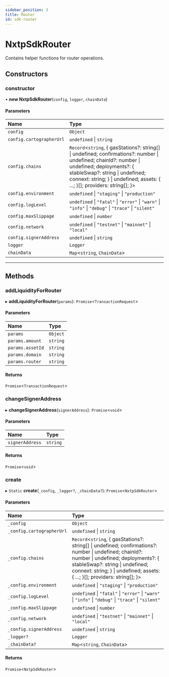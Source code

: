 ```yaml
---
sidebar_position: 3
title: Router
id: sdk-router
---
```


# NxtpSdkRouter

Contains helper functions for router operations.

## Constructors

### constructor

• **new NxtpSdkRouter**(`config`, `logger`, `chainData`)

#### Parameters

| Name | Type |
| :------ | :------ |
| `config` | `Object` |
| `config.cartographerUrl` | `undefined` \| `string` |
| `config.chains` | `Record`<`string`, { gasStations?: string[] \| undefined; confirmations?: number \| undefined; chainId?: number \| undefined; deployments?: { stableSwap?: string \| undefined; connext: string; } \| undefined; assets: { ...; }[]; providers: string[]; }\> |
| `config.environment` | `undefined` \| ``"staging"`` \| ``"production"`` |
| `config.logLevel` | `undefined` \| ``"fatal"`` \| ``"error"`` \| ``"warn"`` \| ``"info"`` \| ``"debug"`` \| ``"trace"`` \| ``"silent"`` |
| `config.maxSlippage` | `undefined` \| `number` |
| `config.network` | `undefined` \| ``"testnet"`` \| ``"mainnet"`` \| ``"local"`` |
| `config.signerAddress` | `undefined` \| `string` |
| `logger` | `Logger` |
| `chainData` | `Map`<`string`, `ChainData`\> |

---

## Methods

### addLiquidityForRouter

▸ **addLiquidityForRouter**(`params`): `Promise`<`TransactionRequest`\>

#### Parameters

| Name | Type |
| :------ | :------ |
| `params` | `Object` |
| `params.amount` | `string` |
| `params.assetId` | `string` |
| `params.domain` | `string` |
| `params.router` | `string` |

#### Returns

`Promise`<`TransactionRequest`\>

### changeSignerAddress

▸ **changeSignerAddress**(`signerAddress`): `Promise`<`void`\>

#### Parameters

| Name | Type |
| :------ | :------ |
| `signerAddress` | `string` |

#### Returns

`Promise`<`void`\>

### create

▸ `Static` **create**(`_config`, `_logger?`, `_chainData?`): `Promise`<`NxtpSdkRouter`\>

#### Parameters

| Name | Type |
| :------ | :------ |
| `_config` | `Object` |
| `_config.cartographerUrl` | `undefined` \| `string` |
| `_config.chains` | `Record`<`string`, { gasStations?: string[] \| undefined; confirmations?: number \| undefined; chainId?: number \| undefined; deployments?: { stableSwap?: string \| undefined; connext: string; } \| undefined; assets: { ...; }[]; providers: string[]; }\> |
| `_config.environment` | `undefined` \| ``"staging"`` \| ``"production"`` |
| `_config.logLevel` | `undefined` \| ``"fatal"`` \| ``"error"`` \| ``"warn"`` \| ``"info"`` \| ``"debug"`` \| ``"trace"`` \| ``"silent"`` |
| `_config.maxSlippage` | `undefined` \| `number` |
| `_config.network` | `undefined` \| ``"testnet"`` \| ``"mainnet"`` \| ``"local"`` |
| `_config.signerAddress` | `undefined` \| `string` |
| `_logger?` | `Logger` |
| `_chainData?` | `Map`<`string`, `ChainData`\> |

#### Returns

`Promise`<`NxtpSdkRouter`\>

